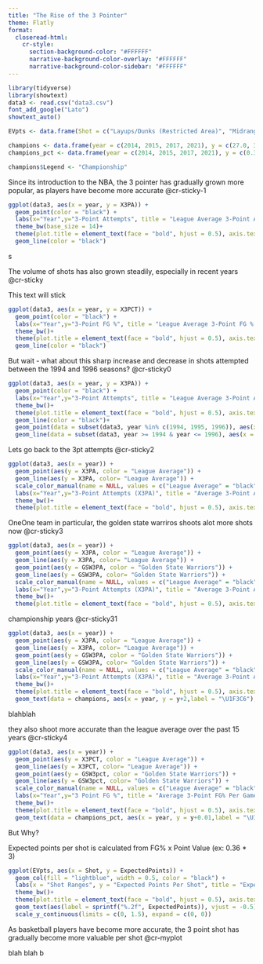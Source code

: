 ---
title: "The Rise of the 3 Pointer"
theme: Flatly
format:
  closeread-html:
    cr-style:
      section-background-color: "#FFFFFF"
      narrative-background-color-overlay: "#FFFFFF"
      narrative-background-color-sidebar: "#FFFFFF"
---

```{r message=FALSE}
library(tidyverse)
library(showtext)
data3 <- read.csv("data3.csv")
font_add_google("Lato")
showtext_auto()  

EVpts <- data.frame(Shot = c("Layups/Dunks (Restricted Area)", "Midrange (5–22 ft)","3-Point Range (22 ft+)"), ExpectedPoints = c(1.331, 0.857, 1.136), stringsAsFactors = FALSE)

champions <- data.frame(year = c(2014, 2015, 2017, 2021), y = c(27.0, 31.2, 28.9, 39.4))
champions_pct <- data.frame(year = c(2014, 2015, 2017, 2021), y = c(0.398, 0.416, 0.391, 0.364))

champions$Legend <- "Championship"

```

::::::::::: cr-section
Since its introduction to the NBA, the 3 pointer has gradually grown more popular, as players have become more accurate @cr-sticky-1

::: {#cr-sticky}
```{r}
ggplot(data3, aes(x = year, y = X3PA)) +
  geom_point(color = "black") +
  labs(x="Year",y="3-Point Attempts", title = "League Average 3-Point Attempts Per Game Over Time") +
  theme_bw(base_size = 14)+
  theme(plot.title = element_text(face = "bold", hjust = 0.5), axis.text.x = element_text(size = 10, face = "bold"))+
  geom_line(color = "black")

```
:::

s

The volume of shots has also grown steadily, especially in recent years @cr-sticky

::: {#cr-sticky-1}
This text will stick

```{r}
ggplot(data3, aes(x = year, y = X3PCT)) +
  geom_point(color = "black") +
  labs(x="Year",y="3-Point FG %", title = "League Average 3-Point FG % Over Time") +
  theme_bw()+
  theme(plot.title = element_text(face = "bold", hjust = 0.5), axis.text.x = element_text(size = 10, face = "bold"))+
  geom_line(color = "black")

```
:::

But wait - what about this sharp increase and decrease in shots attempted between the 1994 and 1996 seasons? @cr-sticky0

::: {#cr-sticky0}
```{r}
ggplot(data3, aes(x = year, y = X3PA)) +
  geom_point(color = "black") +
  labs(x="Year",y="3-Point Attempts", title = "League Average 3-Point Attempts Per Game Over Time") +
  theme_bw()+
  theme(plot.title = element_text(face = "bold", hjust = 0.5), axis.text.x = element_text(size = 10, face = "bold"))+
  geom_line(color = "black")+
  geom_point(data = subset(data3, year %in% c(1994, 1995, 1996)), aes(x = year, y = X3PA), color = "red")+
  geom_line(data = subset(data3, year >= 1994 & year <= 1996), aes(x = year, y = X3PA), color = "red")
```
:::

Lets go back to the 3pt attempts @cr-sticky2

::: {#cr-sticky2}
```{r}
ggplot(data3, aes(x = year)) +
  geom_point(aes(y = X3PA, color = "League Average")) +
  geom_line(aes(y = X3PA, color= "League Average")) +
  scale_color_manual(name = NULL, values = c("League Average" = "black")) +
  labs(x="Year",y="3-Point Attempts (X3PA)", title = "Average 3-Point Attempts Per Game Over Time") +
  theme_bw()+
  theme(plot.title = element_text(face = "bold", hjust = 0.5), axis.text.x = element_text(size = 10, face = "bold"),aspect.ratio = 0.7)

```
:::

OneOne team in particular, the golden state warriros shoots alot more shots now @cr-sticky3

::: {#cr-sticky3}
```{r}
ggplot(data3, aes(x = year)) +
  geom_point(aes(y = X3PA, color = "League Average")) +
  geom_line(aes(y = X3PA, color= "League Average")) +
  geom_point(aes(y = GSW3PA, color = "Golden State Warriors")) +
  geom_line(aes(y = GSW3PA, color= "Golden State Warriors")) +
  scale_color_manual(name = NULL, values = c("League Average" = "black","Golden State Warriors" = "lightblue")) +
  labs(x="Year",y="3-Point Attempts (X3PA)", title = "Average 3-Point Attempts Per Game Over Time") +
  theme_bw()+
  theme(plot.title = element_text(face = "bold", hjust = 0.5), axis.text.x = element_text(size = 10, face = "bold"),aspect.ratio = 0.7)
```
:::

championship years @cr-sticky31

::: {#cr-sticky31}
```{r}
ggplot(data3, aes(x = year)) +
  geom_point(aes(y = X3PA, color = "League Average")) +
  geom_line(aes(y = X3PA, color= "League Average")) +
  geom_point(aes(y = GSW3PA, color = "Golden State Warriors")) +
  geom_line(aes(y = GSW3PA, color= "Golden State Warriors")) +
  scale_color_manual(name = NULL, values = c("League Average" = "black","Golden State Warriors" = "lightblue")) +
  labs(x="Year",y="3-Point Attempts (X3PA)", title = "Average 3-Point Attempts Per Game Over Time") +
  theme_bw()+
  theme(plot.title = element_text(face = "bold", hjust = 0.5), axis.text.x = element_text(size = 10, face = "bold"),aspect.ratio = 0.7) + 
  geom_text(data = champions, aes(x = year, y = y+2,label = "\U1F3C6"), color = "gold", size = 4, vjust = 0)
```
:::

blahblah

they also shoot more accurate than the league average over the past 15 years @cr-sticky4

::: {#cr-sticky4}
```{r}
ggplot(data3, aes(x = year)) +
  geom_point(aes(y = X3PCT, color = "League Average")) +
  geom_line(aes(y = X3PCT, color= "League Average")) +
  geom_point(aes(y = GSW3pct, color = "Golden State Warriors")) +
  geom_line(aes(y = GSW3pct, color= "Golden State Warriors")) +
  scale_color_manual(name = NULL, values = c("League Average" = "black","Golden State Warriors" = "lightblue")) +
  labs(x="Year",y="3 Point FG %", title = "Average 3-Point FG% Per Game Over Time") +
  theme_bw()+
  theme(plot.title = element_text(face = "bold", hjust = 0.5), axis.text.x = element_text(size = 10, face = "bold"),aspect.ratio = 0.7)+
  geom_text(data = champions_pct, aes(x = year, y = y+0.01,label = "\U1F3C6"), color = "gold", size = 4, vjust = 0)

```
:::

But Why?

::: {#cr-myplot}
Expected points per shot is calculated from FG% x Point Value (ex: 0.36 \* 3)

```{r}
ggplot(EVpts, aes(x = Shot, y = ExpectedPoints)) +
  geom_col(fill = "lightblue", width = 0.5, color = "black") +
  labs(x = "Shot Ranges", y = "Expected Points Per Shot", title = "Expected Points Value Vs. Range")+
  theme_bw()+
  theme(plot.title = element_text(face = "bold", hjust = 0.5), axis.text.x = element_text(size = 10, face = "bold"))+
  geom_text(aes(label = sprintf("%.2f", ExpectedPoints)), vjust = -0.5)+
  scale_y_continuous(limits = c(0, 1.5), expand = c(0, 0))
```
:::

As basketball players have become more accurate, the 3 point shot has gradually become more valuable per shot @cr-myplot

blah blah b
:::::::::::
